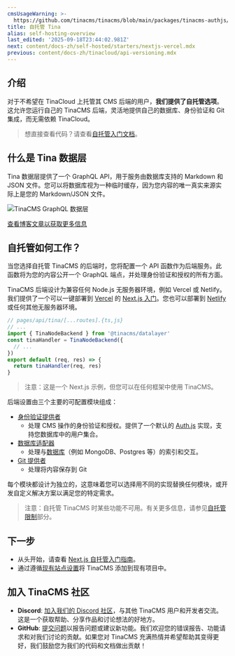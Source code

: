 ```yaml
---
cmsUsageWarning: >-
  https://github.com/tinacms/tinacms/blob/main/packages/tinacms-authjs/src/index.ts
title: 自托管 Tina
alias: self-hosting-overview
last_edited: '2025-09-18T23:44:02.981Z'
next: content/docs-zh/self-hosted/starters/nextjs-vercel.mdx
previous: content/docs-zh/tinacloud/api-versioning.mdx
---
```


## 介绍

对于不希望在 TinaCloud 上托管其 CMS 后端的用户，**我们提供了自托管选项**。这允许您运行自己的 TinaCMS 后端，灵活地提供自己的数据库、身份验证和 Git 集成，而无需依赖 TinaCloud。

> 想直接查看代码？请查看[自托管入门文档](/docs/self-hosted/starters/nextjs-vercel/)。

## 什么是 Tina 数据层

Tina 数据层提供了一个 GraphQL API，用于服务由数据库支持的 Markdown 和 JSON 文件。您可以将数据库视为一种临时缓存，因为您内容的唯一真实来源实际上是您的 Markdown/JSON 文件。

![TinaCMS GraphQL 数据层](/img/docs/tinacms-data-layer_geyrv8.png "TinaCMS 数据层")

[查看博客文章以获取更多信息](/blog/self-hosted-datalayer/)

## 自托管如何工作？

当您选择自托管 TinaCMS 的后端时，您将配置一个 API 函数作为后端服务。此函数将为您的内容公开一个 GraphQL 端点，并处理身份验证和授权的所有方面。

TinaCMS 后端设计为兼容任何 Node.js 无服务器环境，例如 Vercel 或 Netlify。我们提供了一个可以一键部署到 [Vercel](https://vercel.com/) 的 [Next.js 入门](/docs/self-hosted/starters/nextjs-vercel)。您也可以部署到 [Netlify](https://www.netlify.com/) 或任何其他无服务器环境。

```js
// pages/api/tina/[...routes].{ts,js}
// ...
import { TinaNodeBackend } from '@tinacms/datalayer'
const tinaHandler = TinaNodeBackend({
  // ...
})
export default (req, res) => {
  return tinaHandler(req, res)
}
```

> 注意：这是一个 Next.js 示例，但您可以在任何框架中使用 TinaCMS。

后端设置由三个主要的可配置模块组成：

* [身份验证提供者](/docs/reference/self-hosted/auth-provider/overview)
  * 处理 CMS 操作的身份验证和授权。提供了一个默认的 [Auth.js](/docs/reference/self-hosted/auth-provider/authjs) 实现，支持您数据库中的用户集合。
* [数据库适配器](/docs/reference/self-hosted/database-adapter/overview)
  * 处理与[数据库](/docs/introduction/faq/#why-do-i-need-a-database-when-using-markdown)（例如 MongoDB、Postgres 等）的索引和交互。
* [Git 提供者](/docs/reference/self-hosted/git-provider/overview)
  * 处理将内容保存到 Git

每个模块都设计为独立的，这意味着您可以选择用不同的实现替换任何模块，或开发自定义解决方案以满足您的特定需求。

> 注意：自托管 TinaCMS 时某些功能不可用。有关更多信息，请参见[自托管限制](/docs/introduction/faq#what-features-are-unavailable-in-self-hosted-tina-compared-to-tinacloud)部分。

## 下一步

* 从头开始，请查看 [Next.js 自托管入门指南](/docs/self-hosted/starters/nextjs-vercel/)。
* 通过遵循[现有站点设置](/docs/self-hosted/existing-site/)将 TinaCMS 添加到现有项目中。

## 加入 TinaCMS 社区

* **Discord**: [加入我们的 Discord 社区](https://discord.com/invite/zumN63Ybpf)，与其他 TinaCMS 用户和开发者交流。这是一个获取帮助、分享作品和讨论想法的好地方。
* **GitHub**: [提交问题](https://github.com/tinacms/tinacms/issues/new/choose)以报告问题或建议新功能。我们欢迎您的错误报告、功能请求和对我们讨论的贡献。如果您对 TinaCMS 充满热情并希望帮助其变得更好，我们鼓励您为我们的代码和文档做出贡献！